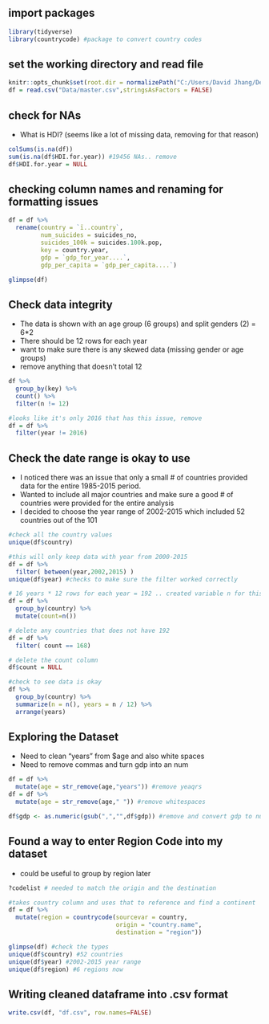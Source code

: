 ## import packages
```r
library(tidyverse)
library(countrycode) #package to convert country codes
```

## set the working directory and read file
```r
knitr::opts_chunk$set(root.dir = normalizePath("C:/Users/David Jhang/Desktop/NYC Data Academy/Project 2/Data/"))
df = read.csv("Data/master.csv",stringsAsFactors = FALSE)
```

## check for NAs
- What is HDI? (seems like a lot of missing data, removing for that reason)
```r
colSums(is.na(df))
sum(is.na(df$HDI.for.year)) #19456 NAs.. remove
df$HDI.for.year = NULL

```

## checking column names and renaming for formatting issues
```r
df = df %>%
  rename(country = `ï..country`,
         num_suicides = suicides_no,
         suicides_100k = suicides.100k.pop,
         key = country.year,
         gdp = `gdp_for_year....`,
         gdp_per_capita = `gdp_per_capita....`)

glimpse(df)

```
## Check data integrity
- The data is shown with an age group (6 groups) and split genders (2) = 6*2
- There should be 12 rows for each year
- want to make sure there is any skewed data (missing gender or age groups)
- remove anything that doesn't total 12
```r
df %>%
  group_by(key) %>%
  count() %>%
  filter(n != 12)

#looks like it's only 2016 that has this issue, remove
df = df %>%
  filter(year != 2016)

```

## Check the date range is okay to use
- I noticed there was an issue that only a small # of countries provided data for the entire 1985-2015 period.
- Wanted to include all major countries and make sure a good # of countries were provided for the entire analysis
- I decided to choose the year range of 2002-2015 which included 52 countries out of the 101
```r
#check all the country values
unique(df$country)

#this will only keep data with year from 2000-2015
df = df %>%
  filter( between(year,2002,2015) )
unique(df$year) #checks to make sure the filter worked correctly

# 16 years * 12 rows for each year = 192 .. created variable n for this
df = df %>%
  group_by(country) %>%
  mutate(count=n())

# delete any countries that does not have 192
df = df %>% 
  filter( count == 168)

# delete the count column
df$count = NULL

#check to see data is okay
df %>%
  group_by(country) %>%
  summarize(n = n(), years = n / 12) %>%
  arrange(years)

```

## Exploring the Dataset
  - Need to clean "years" from $age and also white spaces
  - Need to remove commas and turn gdp into an num
```r

df = df %>% 
  mutate(age = str_remove(age,"years")) #remove yeaqrs
df = df %>% 
  mutate(age = str_remove(age," ")) #remove whitespaces

df$gdp <- as.numeric(gsub(",","",df$gdp)) #remove and convert gdp to numeric

```

## Found a way to enter Region Code into my dataset
- could be useful to group by region later
```r

?codelist # needed to match the origin and the destination

#takes country column and uses that to reference and find a continent
df = df %>% 
  mutate(region = countrycode(sourcevar = country, 
                              origin = "country.name",
                              destination = "region"))

glimpse(df) #check the types
unique(df$country) #52 countries
unique(df$year) #2002-2015 year range
unique(df$region) #6 regions now

```

## Writing cleaned dataframe into .csv format
```r
write.csv(df, "df.csv", row.names=FALSE)

```


